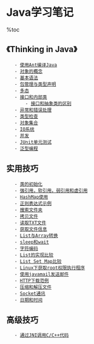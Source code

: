= Java学习笔记 =

%toc

== 《Thinking in Java》 ==
    - [[使用Ant编译Java]]
    - [[对象的概念]]
    - [[基本语法]]
    - [[包管理与类型声明]]
    - [[多态]]
    - [[接口和内部类]]
        - [[接口和抽象类的区别]]
    - [[异常和错误处理]]
    - [[类型检查]]
    - [[对象集合]]
    - [[IO系统]]
    - [[并发]]
    - [[JUnit单元测试]]
    - [[泛型编程]]

== 实用技巧 ==
    - [[类的初始化]]
    - [[强引用，软引用，弱引用和虚引用]]
    - [[HashMap使用]]
    - [[正则表达式示例]]
    - [[搜索文件夹]]
    - [[拷贝文件]]
    - [[读取TXT文件]]
    - [[获取文件信息]]
    - [[List与Array转换]]
    - [[sleep和wait]]
    - [[字符编码]]
    - [[List的实现比较]]
    - [[List Set Map比较]]
    - [[Linux下获取root权限执行程序]]
    - [[使用javamail发送邮件]]
    - [[../Android/GPS辅助数据下载工具|HTTP下载范例]]
    - [[压缩和解压文件]]
    - [[Socket通讯]]
    - [[日期和时间]]

== 高级技巧 ==
    - [[../Android/jni使用范例|通过JNI调用C/C++代码]]
